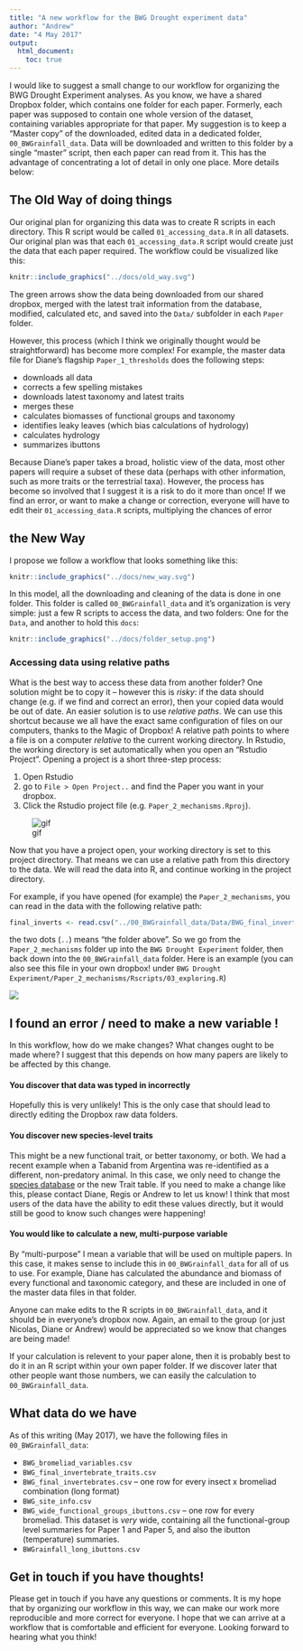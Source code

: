 ```yaml
---
title: "A new workflow for the BWG Drought experiment data"
author: "Andrew"
date: "4 May 2017"
output:
  html_document: 
    toc: true
---
```


I would like to suggest a small change to our workflow for organizing the BWG Drought Experiment analyses. As you know, we have a shared Dropbox folder, which contains one folder for each paper. Formerly, each paper was supposed to contain one whole version of the dataset, containing variables appropriate for that paper. My suggestion is to keep a "Master copy" of the downloaded, edited data in a dedicated folder, `00_BWGrainfall_data`. Data will be downloaded and written to this folder by a single "master" script, then each paper can read from it. This has the advantage of concentrating a lot of detail in only one place. More details below:

## The Old Way of doing things

Our original plan for organizing this data was to create R scripts in each directory. This R script would be called `01_accessing_data.R` in all datasets. Our original plan was that each `01_accessing_data.R` script would create just the data that each paper required. The workflow could be visualized like this:

```r
knitr::include_graphics("../docs/old_way.svg")
```

The green arrows show the data being downloaded from our shared dropbox, merged with the latest trait information from the database, modified, calculated etc, and saved into the `Data/` subfolder in each `Paper` folder. 

However, this process (which I think we originally thought would be straightforward) has become more complex! For example, the master data file for Diane's flagship `Paper_1_thresholds` does the following steps:

* downloads all data
* corrects a few spelling mistakes
* downloads latest taxonomy and latest traits
* merges these
* calculates biomasses of functional groups and taxonomy
* identifies leaky leaves (which bias calculations of hydrology)
* calculates hydrology
* summarizes ibuttons

Because Diane's paper takes a broad, holistic view of the data, most other papers will require a subset of these data (perhaps with other information, such as more traits or the terrestrial taxa). However, the process has become so involved that I suggest it is a risk to do it more than once! If we find an error, or want to make a change or correction, everyone will have to edit their `01_accessing_data.R` scripts, multiplying the chances of error

## the New Way

I propose we follow a workflow that looks something like this: 

```r
knitr::include_graphics("../docs/new_way.svg")
```

In this model, all the downloading and cleaning of the data is done in one folder. This folder is called `00_BWGrainfall_data` and it's organization is very simple: just a few R scripts to access the data, and two folders: One for the `Data`, and another to hold this `docs`:

```r
knitr::include_graphics("../docs/folder_setup.png")
```

### Accessing data using relative paths

What is the best way to access these data from another folder? One solution might be to copy it -- however this is _risky_: if the data should change (e.g. if we find and correct an error), then your copied data would be out of date. An easier solution is to use _relative paths_. We can use this shortcut because we all have the exact same configuration of files on our computers, thanks to the Magic of Dropbox! 
A relative path points to where a file is on a computer _relative_ to the current working directory. In Rstudio, the working directory is set automatically when you open an "Rstudio Project". Opening a project is a short three-step process:

1. Open Rstudio
2. go to `File > Open Project..` and find the Paper you want in your dropbox.
3. Click the Rstudio project file (e.g. `Paper_2_mechanisms.Rproj`).

![gif](../docs/project_demo.gif)

Now that you have a project open, your working directory is set to this project directory. That means we can use a relative path from this directory to the data. We will read the data into R, and continue working in the project directory. 

For example, if you have opened (for example) the `Paper_2_mechanisms`, you can read in the data with the following relative path:

```r
final_inverts <- read.csv("../00_BWGrainfall_data/Data/BWG_final_invertebrates.csv")
```

the two dots (`..`) means "the folder above". So we go from the `Paper_2_mechanisms` folder up into the `BWG Drought Experiment` folder, then back down into the `00_BWGrainfall_data` folder. Here is an example (you can also see this file in your own dropbox! under `BWG Drought Experiment/Paper_2_mechanisms/Rscripts/03_exploring.R`)

![](../docs/path_demo.gif)

## I found an error / need to make a new variable !

In this workflow, how do we make changes? What changes ought to be made where? I suggest that this depends on how many papers are likely to be affected by this change.

#### You discover that data was typed in incorrectly

Hopefully this is very unlikely! This is the only case that should lead to directly editing the Dropbox raw data folders.

#### You discover new species-level traits 

This might be a new functional trait, or better taxonomy, or both. We had a recent example when a Tabanid from Argentina was re-identified as a different, non-predatory animal. In this case, we only need to change the [species database](http://www.zoology.ubc.ca/~lui/v1/#/dashboard) or the new Trait table. If you need to make a change like this, please contact Diane, Regis or Andrew to let us know! I think that most users of the data have the ability to edit these values directly, but it would still be good to know such changes were happening!

#### You would like to calculate a new, multi-purpose variable

By "multi-purpose" I mean a variable that will be used on multiple papers. In this case, it makes sense to include this in `00_BWGrainfall_data` for all of us to use. For example, Diane has calculated the abundance and biomass of every functional and taxonomic category, and these are included in one of the master data files in that folder. 

Anyone can make edits to the R scripts in `00_BWGrainfall_data`, and it should be in everyone's dropbox now. Again, an email to the group (or just Nicolas, Diane or Andrew) would be appreciated so we know that changes are being made!

If your calculation is relevent to your paper alone, then it is probably best to do it in an R script within your own paper folder. If we discover later that other people want those numbers, we can easily the calculation to `00_BWGrainfall_data`. 

## What data do we have

As of this writing (May 2017), we have the following files in `00_BWGrainfall_data`:

* `BWG_bromeliad_variables.csv`
* `BWG_final_invertebrate_traits.csv`    
* `BWG_final_invertebrates.csv` -- one row for every insect x bromeliad combination (long format)
* `BWG_site_info.csv`                      
* `BWG_wide_functional_groups_ibuttons.csv` -- one row for every bromeliad. This dataset is _very_ wide, containing all the functional-group level summaries for Paper 1 and Paper 5, and also the ibutton (temperature) summaries.
* `BWGrainfall_long_ibuttons.csv`

## Get in touch if you have thoughts!

Please get in touch if you have any questions or comments. It is my hope that by organizing our workflow in this way, we can make our work more reproducible and more correct for everyone. I hope that we can arrive at a workflow that is comfortable and efficient for everyone. Looking forward to hearing what you think!

